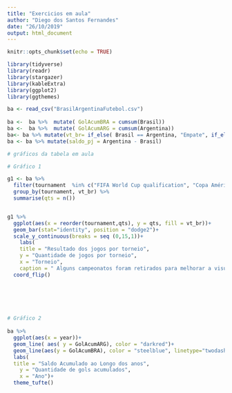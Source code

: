 ```yaml
---
title: "Exercicios em aula"
author: "Diego dos Santos Fernandes"
date: "26/10/2019"
output: html_document
---
```


```r
knitr::opts_chunk$set(echo = TRUE)

library(tidyverse)
library(readr)
library(stargazer)
library(kableExtra)
library(ggplot2)
library(ggthemes)

```


```r
ba <- read_csv("BrasilArgentinaFutebol.csv")
 
ba <-  ba %>%  mutate( GolAcumBRA = cumsum(Brasil))
ba <-  ba %>%  mutate( GolAcumARG = cumsum(Argentina))
ba<- ba %>% mutate(vt_br= if_else( Brasil == Argentina, "Empate", if_else(Brasil > Argentina, "Vitória","Derrota")))
ba <- ba %>% mutate(saldo_pj = Argentina - Brasil)

```


```r

# gráficos da tabela em aula

# Gráfico 1

g1 <- ba %>% 
  filter(tournament  %in% c("FIFA World Cup qualification", "Copa América", "Friendly", "FIFA World Cup" )) %>% 
  group_by(tournament, vt_br) %>% 
  summarise(qts = n())


g1 %>% 
  ggplot(aes(x = reorder(tournament,qts), y = qts, fill = vt_br))+
  geom_bar(stat="identity", position = "dodge2")+
  scale_y_continuous(breaks = seq (0,15,1))+
    labs(
    title = "Resultado dos jogos por torneio",
    y = "Quantidade de jogos por torneio",
    x = "Torneio",
    caption = " Alguns campeonatos foram retirados para melhorar a visualização do Gráfico") +   theme_clean()+
  coord_flip()


 
  



```


```r

# Gráfico 2
  
ba %>% 
  ggplot(aes(x = year))+
  geom_line( aes( y = GolAcumARG), color = "darkred")+
  geom_line(aes(y = GolAcumBRA), color = "steelblue", linetype="twodash")+
  labs(
  title = "Saldo Acumulado ao Longo dos anos",
    y = "Quantidade de gols acumulados",
    x = "Ano")+
  theme_tufte()


```










